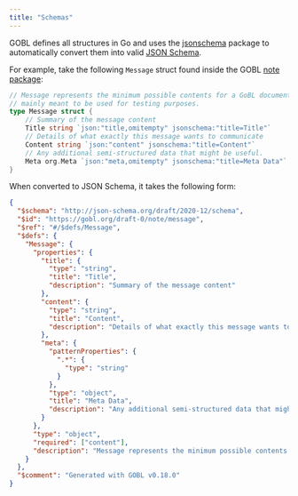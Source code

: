 ```yaml
---
title: "Schemas"
---
```


GOBL defines all structures in Go and uses the [jsonschema](https://github.com/invopop/jsonschema) package to automatically convert them into valid [JSON Schema](https://json-schema.org).

For example, take the following `Message` struct found inside the GOBL [note package](https://github.com/invopop/gobl/tree/main/note):

```go
// Message represents the minimum possible contents for a GoBL document type. This is
// mainly meant to be used for testing purposes.
type Message struct {
	// Summary of the message content
	Title string `json:"title,omitempty" jsonschema:"title=Title"`
	// Details of what exactly this message wants to communicate
	Content string `json:"content" jsonschema:"title=Content"`
	// Any additional semi-structured data that might be useful.
	Meta org.Meta `json:"meta,omitempty" jsonschema:"title=Meta Data"`
}
```

When converted to JSON Schema, it takes the following form:

```json
{
  "$schema": "http://json-schema.org/draft/2020-12/schema",
  "$id": "https://gobl.org/draft-0/note/message",
  "$ref": "#/$defs/Message",
  "$defs": {
    "Message": {
      "properties": {
        "title": {
          "type": "string",
          "title": "Title",
          "description": "Summary of the message content"
        },
        "content": {
          "type": "string",
          "title": "Content",
          "description": "Details of what exactly this message wants to communicate"
        },
        "meta": {
          "patternProperties": {
            ".*": {
              "type": "string"
            }
          },
          "type": "object",
          "title": "Meta Data",
          "description": "Any additional semi-structured data that might be useful."
        }
      },
      "type": "object",
      "required": ["content"],
      "description": "Message represents the minimum possible contents for a GoBL document type."
    }
  },
  "$comment": "Generated with GOBL v0.18.0"
}
```
